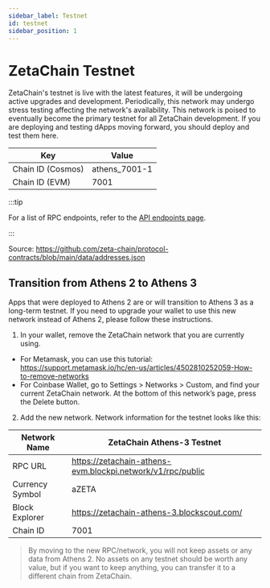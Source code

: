 ```yaml
---
sidebar_label: Testnet
id: testnet
sidebar_position: 1
---
```



# ZetaChain Testnet

ZetaChain's testnet is live with the latest features, it will be undergoing
active upgrades and development. Periodically, this network may undergo stress
testing affecting the network's availability. This network is poised to
eventually become the primary testnet for all ZetaChain development. If you are
deploying and testing dApps moving forward, you should deploy and test them
here.

| Key               | Value         |
| ----------------- | ------------- |
| Chain ID (Cosmos) | athens_7001-1 |
| Chain ID (EVM)    | 7001          |

:::tip

For a list of RPC endpoints, refer to the [API endpoints page](/reference/api).

:::

<ContractAddresses />

Source:
https://github.com/zeta-chain/protocol-contracts/blob/main/data/addresses.json

## Transition from Athens 2 to Athens 3

Apps that were deployed to Athens 2 are or will transition to Athens 3 as a
long-term testnet. If you need to upgrade your wallet to use this new network
instead of Athens 2, please follow these instructions.

1. In your wallet, remove the ZetaChain network that you are currently using.

- For Metamask, you can use this tutorial:
  https://support.metamask.io/hc/en-us/articles/4502810252059-How-to-remove-networks
- For Coinbase Wallet, go to Settings > Networks > Custom, and find your current
  ZetaChain network. At the bottom of this network’s page, press the Delete
  button.

2. Add the new network. Network information for the testnet looks like this:

| Network Name    | ZetaChain Athens-3 Testnet                                 |
| --------------- | ---------------------------------------------------------- |
| RPC URL         | https://zetachain-athens-evm.blockpi.network/v1/rpc/public |
| Currency Symbol | aZETA                                                      |
| Block Explorer  | https://zetachain-athens-3.blockscout.com/                 |
| Chain ID        | 7001                                                       |

> By moving to the new RPC/network, you will not keep assets or any data from
> Athens 2. No assets on any testnet should be worth any value, but if you want
> to keep anything, you can transfer it to a different chain from ZetaChain.
